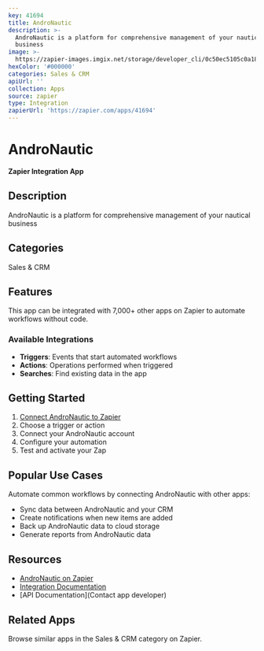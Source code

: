 ```yaml
---
key: 41694
title: AndroNautic
description: >-
  AndroNautic is a platform for comprehensive management of your nautical
  business
image: >-
  https://zapier-images.imgix.net/storage/developer_cli/0c50ec5105c0a1824e48a07a8c9e0095.png?auto=format%2Ccompress&ixlib=python-3.0.0&q=50
hexColor: '#000000'
categories: Sales & CRM
apiUrl: ''
collection: Apps
source: zapier
type: Integration
zapierUrl: 'https://zapier.com/apps/41694'
---
```

# AndroNautic

**Zapier Integration App**

## Description

AndroNautic is a platform for comprehensive management of your nautical business

## Categories

Sales & CRM

## Features

This app can be integrated with 7,000+ other apps on Zapier to automate workflows without code.

### Available Integrations

- **Triggers**: Events that start automated workflows
- **Actions**: Operations performed when triggered
- **Searches**: Find existing data in the app

## Getting Started

1. [Connect AndroNautic to Zapier](https://zapier.com/apps/41694)
2. Choose a trigger or action
3. Connect your AndroNautic account
4. Configure your automation
5. Test and activate your Zap

## Popular Use Cases

Automate common workflows by connecting AndroNautic with other apps:

- Sync data between AndroNautic and your CRM
- Create notifications when new items are added
- Back up AndroNautic data to cloud storage
- Generate reports from AndroNautic data

## Resources

- [AndroNautic on Zapier](https://zapier.com/apps/41694)
- [Integration Documentation](https://zapier.com/apps/41694/integrations)
- [API Documentation](Contact app developer)

## Related Apps

Browse similar apps in the Sales & CRM category on Zapier.
